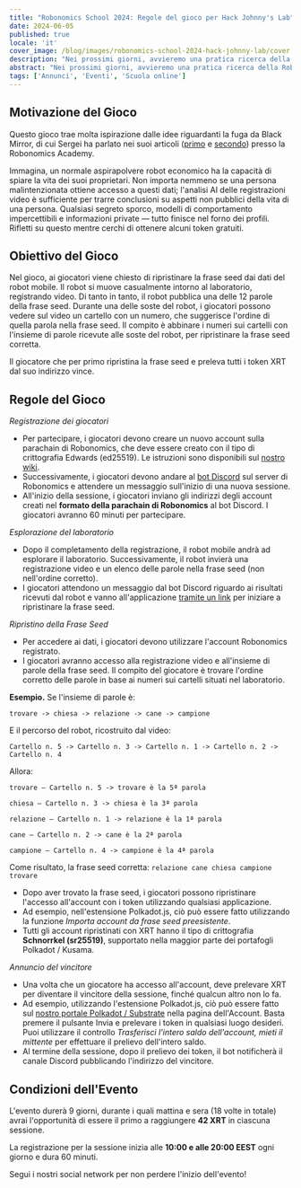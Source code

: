 ```yaml
---
title: "Robonomics School 2024: Regole del gioco per Hack Johnny's Lab"
date: 2024-06-05
published: true
locale: 'it'
cover_image: /blog/images/robonomics-school-2024-hack-johnny-lab/cover.jpeg
description: "Nei prossimi giorni, avvieremo una pratica ricerca della Robonomics School 2024, durante la quale potrai sentirti come un vero violatore della privacy e persino 'rubare' token. Interessato? Scopri le regole del gioco 'Hack Johnny's Lab'!"
abstract: "Nei prossimi giorni, avvieremo una pratica ricerca della Robonomics School 2024, durante la quale potrai sentirti come un vero violatore della privacy e persino 'rubare' token. Interessato? Scopri le regole del gioco Hack Johnny's Lab!"
tags: ['Annunci', 'Eventi', 'Scuola online']
---
```



## Motivazione del Gioco

Questo gioco trae molta ispirazione dalle idee riguardanti la fuga da Black Mirror, di cui Sergei ha parlato nei suoi articoli ([primo](https://robonomics.academy/en/learn/escape-from-black-mirror/overview/) e [secondo](https://robonomics.academy/en/learn/school-2024-iot-vs-ai/overview/)) presso la Robonomics Academy.

Immagina, un normale aspirapolvere robot economico ha la capacità di spiare la vita dei suoi proprietari. Non importa nemmeno se una persona malintenzionata ottiene accesso a questi dati; l'analisi AI delle registrazioni video è sufficiente per trarre conclusioni su aspetti non pubblici della vita di una persona. Qualsiasi segreto sporco, modelli di comportamento impercettibili e informazioni private — tutto finisce nel forno dei profili. Rifletti su questo mentre cerchi di ottenere alcuni token gratuiti.

## Obiettivo del Gioco

Nel gioco, ai giocatori viene chiesto di ripristinare la frase seed dai dati del robot mobile. Il robot si muove casualmente intorno al laboratorio, registrando video. Di tanto in tanto, il robot pubblica una delle 12 parole della frase seed. Durante una delle soste del robot, i giocatori possono vedere sul video un cartello con un numero, che suggerisce l'ordine di quella parola nella frase seed. Il compito è abbinare i numeri sui cartelli con l'insieme di parole ricevute alle soste del robot, per ripristinare la frase seed corretta.

Il giocatore che per primo ripristina la frase seed e preleva tutti i token XRT dal suo indirizzo vince.

## Regole del Gioco

*Registrazione dei giocatori*

- Per partecipare, i giocatori devono creare un nuovo account sulla parachain di Robonomics, che deve essere creato con il tipo di crittografia Edwards (ed25519). Le istruzioni sono disponibili sul [nostro wiki](https://wiki.robonomics.network/docs/create-account-in-dapp/).
- Successivamente, i giocatori devono andare al [bot Discord](https://discordapp.com/channels/803947358492557312/1245395009964871772) sul server di Robonomics e attendere un messaggio sull'inizio di una nuova sessione.
- All'inizio della sessione, i giocatori inviano gli indirizzi degli account creati nel **formato della parachain di Robonomics** al bot Discord. I giocatori avranno 60 minuti per partecipare.

*Esplorazione del laboratorio*

- Dopo il completamento della registrazione, il robot mobile andrà ad esplorare il laboratorio. Successivamente, il robot invierà una registrazione video e un elenco delle parole nella frase seed (non nell'ordine corretto).
- I giocatori attendono un messaggio dal bot Discord riguardo ai risultati ricevuti dal robot e vanno all'applicazione [tramite un link](https://robonomics.academy/en/demoapps/johnnyb-lab/) per iniziare a ripristinare la frase seed.

*Ripristino della Frase Seed*

- Per accedere ai dati, i giocatori devono utilizzare l'account Robonomics registrato.
- I giocatori avranno accesso alla registrazione video e all'insieme di parole della frase seed. Il compito del giocatore è trovare l'ordine corretto delle parole in base ai numeri sui cartelli situati nel laboratorio.

<TextCard alignContent="left">

**Esempio.** Se l'insieme di parole è: 

`trovare -> chiesa -> relazione -> cane -> campione`

E il percorso del robot, ricostruito dal video: 

`Cartello n. 5 -> Cartello n. 3 -> Cartello n. 1 -> Cartello n. 2 -> Cartello n. 4`

Allora:

`trovare — Cartello n. 5 -> trovare è la 5ª parola`

`chiesa — Cartello n. 3 -> chiesa è la 3ª parola`

`relazione — Cartello n. 1 -> relazione è la 1ª parola`

`cane — Cartello n. 2 -> cane è la 2ª parola`

`campione — Cartello n. 4 -> campione è la 4ª parola`

Come risultato, la frase seed corretta: `relazione cane chiesa campione trovare`

</TextCard>


- Dopo aver trovato la frase seed, i giocatori possono ripristinare l'accesso all'account con i token utilizzando qualsiasi applicazione.
- Ad esempio, nell'estensione Polkadot.js, ciò può essere fatto utilizzando la funzione *Importa account da frase seed preesistente*.
- Tutti gli account ripristinati con XRT hanno il tipo di crittografia **Schnorrkel (sr25519)**, supportato nella maggior parte dei portafogli Polkadot / Kusama.

*Annuncio del vincitore*

- Una volta che un giocatore ha accesso all'account, deve prelevare XRT per diventare il vincitore della sessione, finché qualcun altro non lo fa.
- Ad esempio, utilizzando l'estensione Polkadot.js, ciò può essere fatto sul [nostro portale Polkadot / Substrate](https://polkadot.js.org/apps/?rpc=wss%3A%2F%2Fkusama.rpc.robonomics.network%2F#/accounts) nella pagina dell'Account. Basta premere il pulsante Invia e prelevare i token in qualsiasi luogo desideri. Puoi utilizzare il controllo *Trasferisci l'intero saldo dell'account, mieti il mittente* per effettuare il prelievo dell'intero saldo.
- Al termine della sessione, dopo il prelievo dei token, il bot notificherà il canale Discord pubblicando l'indirizzo del vincitore.

## Condizioni dell'Evento

L'evento durerà 9 giorni, durante i quali mattina e sera (18 volte in totale) avrai l'opportunità di essere il primo a raggiungere **42 XRT** in ciascuna sessione.

La registrazione per la sessione inizia alle **10:00 e alle 20:00 EEST** ogni giorno e dura 60 minuti.

Segui i nostri social network per non perdere l'inizio dell'evento!